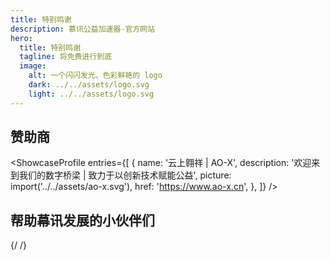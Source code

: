 ```yaml
---
title: 特别鸣谢
description: 慕讯公益加速器-官方网站
hero:
  title: 特别鸣谢
  tagline: 将免费进行到底
  image:
    alt: 一个闪闪发光、色彩鲜艳的 logo
    dark: ../../assets/logo.svg
    light: ../../assets/logo.svg
---
```



## 赞助商

<ShowcaseProfile
    entries={[
        {
            name: '云上翱祥 | AO-X',
            description: '欢迎来到我们的数字桥梁 | 致力于以创新技术赋能公益',
            picture: import('../../assets/ao-x.svg'),
            href: 'https://www.ao-x.cn',
            },
    ]}
/>

## 帮助幕讯发展的小伙伴们

{/*<Badge text="王*某" variant="note" />
<Badge text="张*某" variant="note" />
<Badge text="孙*某" variant="note" />
<Badge text="李*某" variant="caution" />
<Badge text="周*某" variant="caution" />*/}